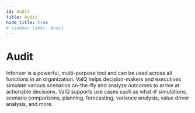 ```yaml
---
id: Audit
title: Audit
hide_title: true
# sidebar_label: Audit
---
```



<DropDown/>
<div className={clsx(styles.page,"item shadow--md")}>

# Audit

Inforiver is a powerful, multi-purpose tool and can be used across all functions in an organization. ValQ helps decision-makers and executives simulate various scenarios on-the-fly and analyze outcomes to arrive at actionable decisions. ValQ supports use cases such as what-if simulations, scenario comparisons, planning, forecasting, variance analysis, value driver analysis, and more.


</div>
